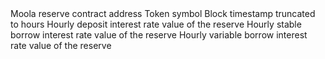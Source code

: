 <ParamField path="reserve">
Moola reserve contract address
</ParamField>
<ParamField path="symbol">
Token symbol
</ParamField>
<ParamField path="evt_block_hour">
Block timestamp truncated to hours
</ParamField>
<ParamField path="deposit_apy">
Hourly deposit interest rate value of the reserve
</ParamField>
<ParamField path="stable_borrow_apy">
Hourly stable borrow interest rate value of the reserve
</ParamField>
<ParamField path="variable_borrow_apy">
Hourly variable borrow interest rate value of the reserve
</ParamField>
